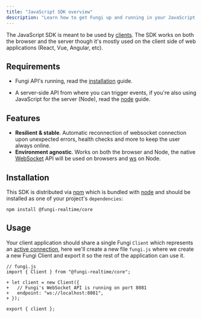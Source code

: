 ```yaml
---
title: "JavaScript SDK overview"
description: "Learn how to get Fungi up and running in your JavaScript project."
---
```


The JavaScript SDK is meant to be used by [clients](/docs/getting-started/what-is-Fungi#clients). The SDK works on both the browser and the server though it's mostly used on the client side of web applications (React, Vue, Angular, etc).

## Requirements

- Fungi API's running, read the [installation](/docs/getting-started/installation) guide.

- A server-side API from where you can trigger events, if you're also using JavaScript for the server (Node), read the [node](/docs/node/overview) guide.

## Features

- **Resilient & stable**. Automatic reconnection of websocket connection upon unexpected errors, health checks and more to keep the user always online.
- **Environment agnostic**. Works on both the browser and Node, the native [WebSocket](https://developer.mozilla.org/en-US/docs/Web/API/WebSocket) API will be used on browsers and [ws](https://github.com/websockets/ws) on Node.

## Installation

This SDK is distributed via [npm](https://npmjs.com/) which is bundled with [node](https://nodejs.org/) and should be installed as one of your project's `dependencies`:

```
npm install @fungi-realtime/core
```

## Usage

Your client application should share a single Fungi `Client` which represents an [active connection](/docs/getting-started/what-is-Fungi), here we'll create a new file `fungi.js` where we create a new Fungi Client and export it so the rest of the application can use it.

```diff-js
// fungi.js
import { Client } from "@fungi-realtime/core";

+ let client = new Client({
+   // Fungi's WebSocket API is running on port 8081
+   endpoint: "ws://localhost:8081",
+ });

export { client };
```
